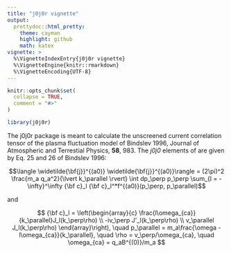 ```yaml
---
title: "j0j0r vignette"
output:
  prettydoc::html_pretty:
    theme: cayman
    highlight: github
    math: katex
vignette: >
  %\VignetteIndexEntry{j0j0r vignette}
  %\VignetteEngine{knitr::rmarkdown}
  %\VignetteEncoding{UTF-8}
---
```


```r
knitr::opts_chunk$set(
  collapse = TRUE,
  comment = "#>"
)
```

```r
library(j0j0r)
```

The j0j0r package is meant to calculate the unscreened current correlation tensor of the plasma fluctuation model of Bindslev 1996, Journal of Atmospheric and Terrestial Physics, **58**, 983. The *j0j0* elements of  are given by Eq. 25 and 26 of Bindslev 1996:

$$\langle \widetilde{\bf{j}}^{(a0)} \widetilde{\bf{j}}^{(a0)}\rangle = (2\pi)^2 \frac{m_a q_a^2}{\lvert k_\parallel \rvert} \int dp_\perp p_\perp \sum_{l = -\infty}^\infty {\bf c}_l {\bf c}_l^*f^{(a0)}(p_\perp, p_\parallel)$$

and

$$ {\bf c}_l = \left(\begin{array}{c} \frac{l\omega_{ca}}{k_\parallel}J_l(k_\perp\rho) \\ -iv_\perp J'_l(k_\perp\rho) \\ v_\parallel J_l(k_\perp\rho) \end{array}\right), \quad p_\parallel = m_a\frac{\omega -l\omega_{ca}}{k_\parallel}, \quad \rho = v_\perp/\omega_{ca}, \quad \omega_{ca} = q_aB^{(0)}/m_a $$


